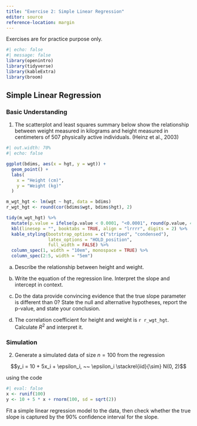 ```yaml
---
title: "Exercise 2: Simple Linear Regression"
editor: source
reference-location: margin
---
```


::: callout-note
Exercises are for practice purpose only.
:::


```r
#| echo: false
#| message: false
library(openintro)
library(tidyverse)
library(kableExtra)
library(broom)
```

## Simple Linear Regression

<!-- IMS 24.2 -->

### Basic Understanding

1. The scatterplot and least squares summary below show the relationship between weight measured in kilograms and height measured in centimeters of 507 physically active individuals. (Heinz et al., 2003)

```r
#| out.width: 70%
#| echo: false

ggplot(bdims, aes(x = hgt, y = wgt)) +
  geom_point() +
  labs(
    x = "Height (cm)",
    y = "Weight (kg)"
  )

m_wgt_hgt <- lm(wgt ~ hgt, data = bdims)
r_wgt_hgt <- round(cor(bdims$wgt, bdims$hgt), 2)

tidy(m_wgt_hgt) %>%
  mutate(p.value = ifelse(p.value < 0.0001, "<0.0001", round(p.value, 4))) %>%
  kbl(linesep = "", booktabs = TRUE, align = "lrrrr", digits = 2) %>%
  kable_styling(bootstrap_options = c("striped", "condensed"), 
                latex_options = "HOLD_position",
                full_width = FALSE) %>%
  column_spec(1, width = "10em", monospace = TRUE) %>%
  column_spec(2:5, width = "5em")
```


  a.  Describe the relationship between height and weight.
  
  b.  Write the equation of the regression line. Interpret the slope and intercept in context.
  
  c.  Do the data provide convincing evidence that the true slope parameter is different than 0? State the null and   alternative hypotheses, report the p-value, and state your conclusion.
  
  d.  The correlation coefficient for height and weight is `r r_wgt_hgt`. Calculate $R^2$ and interpret it.


### Simulation

2. Generate a simulated data of size $n = 100$ from the regression 

$$y_i = 10 + 5x_i + \epsilon_i, ~~ \epsilon_i \stackrel{iid}{\sim} N(0, 2)$$

using the code

```r
#| eval: false
x <- runif(100)
y <- 10 + 5 * x + rnorm(100, sd = sqrt(2))
```


Fit a simple linear regression model to the data, then check whether the true slope is captured by the 90% confidence interval for the slope.
